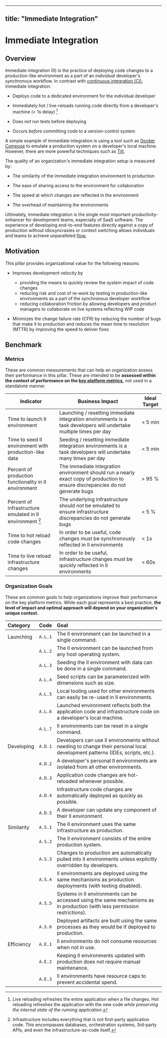 ***

## title: "Immediate Integration"

# Immediate Integration

## Overview

Immediate integration (II) is the practice of deploying code changes to a production-like environment
as a part of an *individual* developer's *synchronous* workflow. In contrast with [continuous integration (CI)](/docs/maturity/pillars/automation),
immediate integration:

* Deploys code to a dedicated environment for the individual developer

* Immediately hot / live-reloads running code directly from a developer's machine (\< 1s delay) [^1]

* Does *not* run tests before deploying

* Occurs *before* committing code to a version-control system

[^1]: Live reloading refreshes the entire application when a file changes. Hot reloading refreshes the application
    with the new code *while preserving the internal state of the running application.*

A simple example of immediate integration is using a tool such as [Docker Compose](https://docs.docker.com/compose/)
to emulate a production system on a developer's local machine. However, there are more powerful
techniques such as [Tilt](https://tilt.dev/).

The quality of an organization's immediate integration setup is measured by:

* The similarity of the immediate integration environment to production

* The ease of sharing access to the environment for collaboration

* The speed at which changes are reflected in the environment

* The overhead of maintaining the environments

Ultimately, immediate integration is the single most important productivity-enhancer for development teams, especially of SaaS software.
The experience of developing end-to-end features directly against a copy of production without idiosyncrasies
or context switching allows individuals and teams to achieve unparalleled [flow.](https://en.wikipedia.org/wiki/Flow_\(psychology\))

## Motivation

This pillar provides organizational value for the following reasons:

* Improves development velocity by

  * providing the means to quickly review the system impact of code changes
  * reducing risk and cost of re-work by testing in production-like environments as a part of the synchronous developer workflow
  * reducing collaboration friction by allowing developers and product managers to collaborate on live systems reflecting WIP code

* Minimizes the change failure rate (CFR) by reducing the number of bugs that make it to production and reduces the mean time to resolution (MTTR)
  by improving the speed to deliver fixes

## Benchmark

### Metrics

These are common measurements that can help an organization assess their performance in this pillar. These are
intended to be **assessed within the context of performance on the [key platform metrics](/docs/maturity/measures/kpis),** not used in a standalone manner.

| Indicator                                                 | Business Impact                                                                                                                 | Ideal Target |
| --------------------------------------------------------- | ------------------------------------------------------------------------------------------------------------------------------- | ------------ |
| Time to launch II environment                             | Launching / resetting immediate integration environments is a task developers will undertake multiple times per day             | \< 5 min     |
| Time to seed II environment with production-like data     | Seeding / resetting immediate integration environments is a task developers will undertake many times per day                   | \< 5 min     |
| Percent of production functionality in II environment     | The immediate integration environment should run a nearly exact copy of production to ensure discrepancies do not generate bugs | > 95 %       |
| Percent of infrastructure emulated in II environment [^2] | The underlying infrastructure should *not* be emulated to ensure infrastructure discrepancies do not generate bugs              | \< 5 %       |
| Time to hot reload code changes                           | In order to be useful, code changes must be synchronously reflected in II environments                                          | \< 1s        |
| Time to live reload infrastructure changes                | In order to be useful, infrastructure changes must be quickly reflected in II environments                                      | \< 60s       |

[^2]: Infrastructure includes everything that is not first-party application code. This encompasses databases, orchestration systems, 3rd-party APIs, and even the infrastructure-as-code itself.

### Organization Goals

These are common goals to help organizations improve their performance on the key platform metrics. While each goal represents a best practice, **the level
of impact and optimal approach will depend on your organization's unique context.**

| Category   | Code    | Goal                                                                                                                          |
| :--------- | :------ | :---------------------------------------------------------------------------------------------------------------------------- |
| Launching  | `A.L.1` | The II environment can be launched in a single command.                                                                       |
|            | `A.L.2` | The II environment can be launched from any host operating system.                                                            |
|            | `A.L.3` | Seeding the II environment with data can be done in a single command.                                                         |
|            | `A.L.4` | Seed scripts can be parameterized with dimensions such as size.                                                               |
|            | `A.L.5` | Local tooling used for other environments can easily be re-used in II environments.                                           |
|            | `A.L.6` | Launched environment reflects both the application code and infrastructure code on a developer's local machine.               |
|            | `A.L.7` | II environments can be reset in a single command.                                                                             |
| Developing | `A.D.1` | Developers can use II environments without needing to change their personal local development patterns (IDEs, scripts, etc.). |
|            | `A.D.2` | A developer's personal II environments are isolated from all other environments.                                              |
|            | `A.D.3` | Application code changes are hot-reloaded whenever possible.                                                                  |
|            | `A.D.4` | Infrastructure code changes are automatically deployed as quickly as possible.                                                |
|            | `A.D.5` | A developer can update any component of their II environment.                                                                 |
| Similarity | `A.S.1` | The II environment uses the same infrastructure as production.                                                                |
|            | `A.S.2` | The II environment consists of the entire production system.                                                                  |
|            | `A.S.3` | Changes to production are automatically pulled into II environments unless explicitly overridden by developers.               |
|            | `A.S.4` | II environments are deployed using the same mechanisms as production deployments (with testing disabled).                     |
|            | `A.S.5` | Systems in II environments can be accessed using the same mechanisms as in production (with less permission restrictions).    |
|            | `A.S.6` | Deployed artifacts are built using the same processes as they would be if deployed to production.                             |
| Efficiency | `A.E.1` | II environments do not consume resources when not in use.                                                                     |
|            | `A.E.2` | Keeping II environments updated with production does not require manual maintenance.                                          |
|            | `A.E.3` | II environments have resource caps to prevent accidental spend.                                                               |
